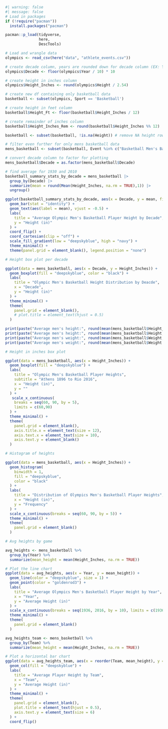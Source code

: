 ```r
#| warning: false
#| message: false
# Load in packages
if (!require("pacman")) 
  install.packages("pacman")

pacman::p_load(tidyverse,
               here,
               DescTools)
```

```r
# Load and wrangle data
olympics <- read_csv(here("data", "athlete_events.csv"))

# create decade column, years are rounded down for decade column (EX: Year=1896,Decade=1890)
olympics$Decade <- floor(olympics$Year / 10) * 10

# create height in inches column
olympics$Height_Inches <- round(olympics$Height / 2.54)

# create new df containing only basketball data
basketball <- subset(olympics, Sport == 'Basketball')

# create height in feet column
basketball$Height_Ft <- floor(basketball$Height_Inches / 12)

# create remainder of inches column
basketball$Height_Inches_Rem <- round(basketball$Height_Inches %% 12)

basketball <- subset(basketball, !is.na(Height)) # remove NA height rows

# filter even further for only mens basketball data
mens_basketball <- subset(basketball, Event %in% c("Basketball Men's Basketball"))

# convert decade column to factor for plotting
mens_basketball$Decade = as.factor(mens_basketball$Decade)

# find average for 1930 and 2010
basketball_summary_stats_by_decade = mens_basketball |>
  group_by(Decade) |>
  summarize(mean = round(Mean(Height_Inches, na.rm = TRUE),1)) |>
  ungroup()
```

```r
ggplot(basketball_summary_stats_by_decade, aes(x = Decade, y = mean, fill = mean)) + 
  geom_bar(stat = "identity") + 
  geom_text(aes(label = mean), vjust = -0.5) + 
  labs(
    title = "Average Olympic Men's Basketball Player Height by Decade",
    y = "Height (in)"
  ) +
  coord_flip() + 
  coord_cartesian(clip = "off") + 
  scale_fill_gradient(low = "deepskyblue", high = "navy") + 
  theme_minimal() + 
  theme(panel.grid = element_blank(), legend.position = "none")
```

```r
# Height box plot per decade

ggplot(data = mens_basketball, aes(x = Decade, y = Height_Inches)) +
  geom_boxplot(fill = "deepskyblue", color = "black") +
  labs(
    title = "Olympic Men's Basketball Height Distribution by Deacde",
    x = "Decade",
    y = "Height (in)"
  ) +
  theme_minimal() +
  theme(
    panel.grid = element_blank(),
    # plot.title = element_text(hjust = 0.5)
  )
```

```r
print(paste("Average men's height:", round(mean(mens_basketball$Height_Inches, na.rm = TRUE)), "inches"))
print(paste("Average men's height:", round(mean(mens_basketball$Height, na.rm = TRUE)), "centimeters"))
print(paste("Average men's weight:", round(mean(mens_basketball$Weight, na.rm = TRUE)), "kg"))
print(paste("Average men's weight:", round(mean(mens_basketball$Weight * 2.204623, na.rm = TRUE)), "pounds"))
```

```r
# Height in inches box plot

ggplot(data = mens_basketball, aes(x = Height_Inches)) +
  geom_boxplot(fill = "deepskyblue") + 
  labs(
    title = "Olympic Men's Basketball Player Heights",
    subtitle = "Athens 1896 to Rio 2016",
    x = "Height (in)",
    y = ""
  ) +
   scale_x_continuous(
    breaks = seq(60, 90, by = 5),
    limits = c(60,90)
  ) + 
  theme_minimal() + 
  theme(
    panel.grid = element_blank(),
    axis.title.x = element_text(size = 12),
    axis.text.x = element_text(size = 10),
    axis.text.y = element_blank()
  )
```

```r
# Histogram of heights

ggplot(data = mens_basketball, aes(x = Height_Inches)) +
  geom_histogram(
    binwidth = 1,
    fill = "deepskyblue",
    color = "black"
  ) +
  labs(
    title = "Distribution of Olympics Men's Basketball Player Heights",
    x = "Height (in)",
    y = "Frequency"
  ) + 
  scale_x_continuous(breaks = seq(60, 90, by = 5)) +
  theme_minimal() +
  theme(
    panel.grid = element_blank()
  )
```

```r
# Avg heights by game

avg_heights <- mens_basketball %>%
  group_by(Year) %>%
  summarize(mean_height = mean(Height_Inches, na.rm = TRUE))

# Plot the line chart
ggplot(data = avg_heights, aes(x = Year, y = mean_height)) +
  geom_line(color = "deepskyblue", size = 1) +
  geom_point(color = "goldenrod3") +
  labs(
    title = "Average Olympics Men's Basketball Player Height by Year",
    x = "Year",
    y = "Average Height (in)"
  ) +
  scale_x_continuous(breaks = seq(1936, 2016, by = 10), limits = c(1936, 2016)) + 
  theme_minimal() +
  theme(
    panel.grid = element_blank()
  )
```

```r
avg_heights_team <- mens_basketball %>%
  group_by(Team) %>%
  summarize(mean_height = mean(Height_Inches, na.rm = TRUE)) 

# Plot a horizontal bar chart
ggplot(data = avg_heights_team, aes(x = reorder(Team, mean_height), y = mean_height)) +
  geom_col(fill = "deepskyblue") +
  labs(
    title = "Average Player Height by Team",
    x = "Team",
    y = "Average Height (in)"
  ) +
  theme_minimal() +
  theme(
    panel.grid = element_blank(),
    plot.title = element_text(hjust = 0.5),
    axis.text.y = element_text(size = 6)
  ) +
  coord_flip()
```
